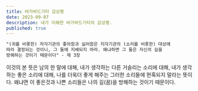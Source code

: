 ```yaml
---
title: 바가바드기타 감상평
date: 2023-09-07
description: 내가 이해한 바가바드기타의 감상평.
published: true
---
```


```markdown
"(귀를 비롯한) 자각기관의 좋아함과 싫어함은 지각기관의 (소리를 비롯한) 대상에
따라 결정되는 것이니, 그 둘에 지배되지 마라. 왜냐하면 그 둘은 자신의 길을
방해하는 것이기 때문이다" - 제 3장
```

이것의 본 뜻은 남의 한 말에 대해, 내가 생각하는 다른 거슬리는 소리에 대해, 내가 생각하는 좋은 소리에 대해, 나를 더욱더 좋게 해주는 그러한 소리들에
현혹되지 말라는 뜻이다. 왜냐면 이 좋은것과 나쁜 소리들은 나의 길(꿈)을 방해하는 것이기 때문이다.
